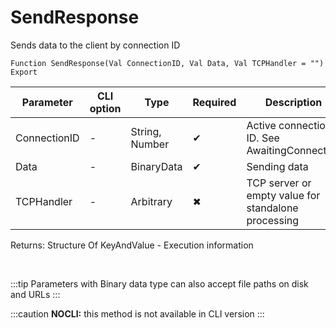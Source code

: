 ﻿---
sidebar_position: 2
---


# SendResponse 
 Sends data to the client by connection ID



`Function SendResponse(Val ConnectionID, Val Data, Val TCPHandler = "") Export`

  | Parameter | CLI option | Type | Required | Description |
  |-|-|-|-|-|
  | ConnectionID | - | String, Number | &#x2714; | Active connection ID. See AwaitingConnection |
  | Data | - | BinaryData | &#x2714; | Sending data |
  | TCPHandler | - | Arbitrary | &#x2716; | TCP server or empty value for standalone processing |

  
  Returns:  Structure Of KeyAndValue - Execution information

<br/>

:::tip
Parameters with Binary data type can also accept file paths on disk and URLs
:::

:::caution
**NOCLI:** this method is not available in CLI version
:::
<br/>



```bsl title="1C:Enterprise/OneScript code example"

```
 




